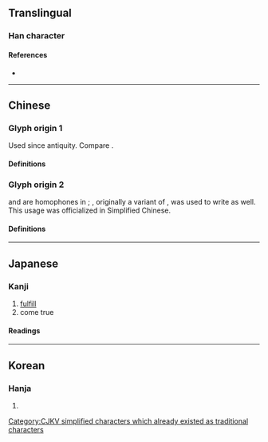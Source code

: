 {{also|葉}}
{{character info/new}}
==Translingual==

===Han character===
{{Han char|rn=30|rad=口|as=02|sn=5|four=|canj=RJ|ids=⿰口十}}

====References====
* {{Han ref|kx=0174.010|dkj=03255|dj=0385.060|hdz=10568.020|uh=53F6|ud=21494}}

[[Category:CJKV simplified characters which already existed as traditional characters]]

----

==Chinese==

===Glyph origin 1===
{{Han etym}}
Used since antiquity. Compare {{m|zh|旪}}.

{{etystub|zh}} <!--but why 口 + 十? (it seems like 教育部異體字字典 has the answer)-->

====Definitions====
{{zh-see|協|v}}

===Glyph origin 2===
{{l|zh|協}} and {{l|zh|葉}} are homophones in {{etyl|wuu|-}}; {{l|zh|叶}}, originally a variant of {{l|zh|協}}, was used to write {{l|zh|葉}} as well. This usage was officialized in Simplified Chinese.

====Definitions====
{{zh-see|葉|sv}}

----

==Japanese==

===Kanji===
{{ja-kanji|grade=|rs=口02}}

# [[fulfill]]
# come true

====Readings====
{{ja-readings
|goon=ぎょう
|kanon=きょう
|kun=かな-う<かな-ふ
}}

----

==Korean==

===Hanja===
{{ko-hanja|hangeul=협|mr=hyŏp}}

# {{defn|lang=ko|sort=口02}}